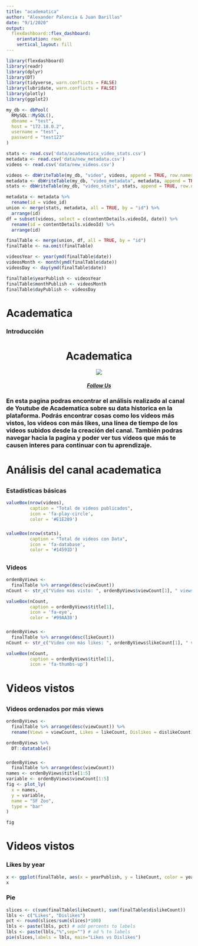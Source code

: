 ```yaml
---
title: "academatica"
author: "Alexander Palencia & Juan Barillas"
date: "9/1/2020"
output: 
  flexdashboard::flex_dashboard:
    orientation: rows
    vertical_layout: fill
---
```


```r
library(flexdashboard)
library(readr)
library(dplyr)
library(DT)
library(tidyverse, warn.conflicts = FALSE)
library(lubridate, warn.conflicts = FALSE)
library(plotly)
library(ggplot2)
```

```r

my_db <- dbPool(
  RMySQL::MySQL(), 
  dbname = "test",
  host = "172.18.0.2",
  username = "test",
  password = "test123"
)

stats <- read.csv('data/academatica_video_stats.csv')
metadata <- read.csv('data/new_metadata.csv')
videos <- read.csv('data/new_videos.csv')

videos <- dbWriteTable(my_db, "video", videos, append = TRUE, row.names = FALSE)
metadata <- dbWriteTable(my_db, "video_metadata", metadata, append = TRUE, row.names = FALSE)
stats <- dbWriteTable(my_db, "video_stats", stats, append = TRUE, row.names = FALSE)

metadata <- metadata %>%
  rename(id = video_id)
union <- merge(stats, metadata, all = TRUE, by = "id") %>%
  arrange(id)
df = subset(videos, select = c(contentDetails.videoId, date)) %>%
  rename(id = contentDetails.videoId) %>%
  arrange(id)

finalTable <- merge(union, df, all = TRUE, by = "id")
finalTable <- na.omit(finalTable)

videosYear <- year(ymd(finalTable$date))
videosMonth <- month(ymd(finalTable$date))
videosDay <- day(ymd(finalTable$date))

finalTable$yearPublish <- videosYear
finalTable$monthPublish <- videosMonth
finalTable$dayPublish <- videosDay
```

# Academatica {data-icon="fa-graduation-cap"}

### Introducción
<div>
<center>
<h1>Academatica</h1>
<img src="src/MainLogo.jpg">
<br>
<h5>
<a href="https://www.youtube.com/user/chzelada">Follow Us</a>
</h5>
</center>
<h3>
En esta pagina podras encontrar el análisis realizado al canal de Youtube de Academatica sobre su data historica en la plataforma. Podrás encontrar cosas como los videos más vistos, los videos con más likes, una línea de tiempo de los videos subidos desde la creación del canal. También podras navegar hacia la pagina y poder ver tus vídeos que más te causen interes para continuar con tu aprendizaje.
</h3>
</div>  


# Análisis del canal academatica {data-icon="fa-database"}
##
### Estadísticas básicas
```r
valueBox(nrow(videos), 
         caption = "Total de videos publicados",
         icon = 'fa-play-circle',
         color = '#E1E289')
```

###
```r
valueBox(nrow(stats), 
         caption = "Total de videos con Data",
         icon = 'fa-database',
         color = '#14591D')
```


##
### Videos
```r
ordenByViews <- 
  finalTable %>% arrange(desc(viewCount))
nCount <- str_c("Video mas visto: ", ordenByViews$viewCount[1], " views")

valueBox(nCount, 
         caption = ordenByViews$title[1],
         icon = 'fa-eye',
         color = '#99AA38')
```


### 
```r
ordenByViews <- 
  finalTable %>% arrange(desc(likeCount))
nCount <- str_c("Video con más likes: ", ordenByViews$likeCount[1], " views")

valueBox(nCount, 
         caption = ordenByViews$title[1],
         icon = 'fa-thumbs-up')
```





# Videos vistos {data-icon="fa-play-circle"}
##
### Videos ordenados por más views
```r
ordenByViews <- 
  finalTable %>% arrange(desc(viewCount)) %>% 
  rename(Views = viewCount, Likes = likeCount, Dislikes = dislikeCount)

ordenByViews %>%
  DT::datatable()
```

###
```r

ordenByViews <- 
  finalTable %>% arrange(desc(viewCount))
names <- ordenByViews$title[1:5]
variable <- ordenByViews$viewCount[1:5]
fig <- plot_ly(
  x = names,
  y = variable,
  name = "SF Zoo",
  type = "bar"
)

fig
```

Videos vistos {.storyboard}
=========================================

### Likes by year

```r
x <- ggplot(finalTable, aes(x = yearPublish, y = likeCount, color = yearPublish)) + geom_jitter()
x
```

### Pie 

```r
slices <- c(sum(finalTable$likeCount), sum(finalTable$dislikeCount))
lbls <- c("Likes", "Dislikes")
pct <- round(slices/sum(slices)*100)
lbls <- paste(lbls, pct) # add percents to labels
lbls <- paste(lbls,"%",sep="") # ad % to labels
pie(slices,labels = lbls, main="Likes vs Dislikes")
   
```













